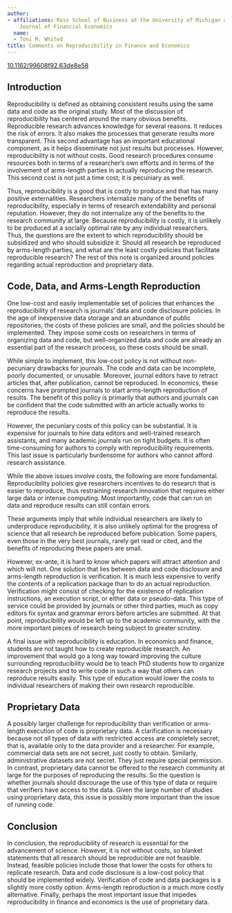 ---
author:
- affiliations: Ross School of Business at the University of Michigan and Editor of
    Journal of Financial Economics
  name:
  - Toni M. Whited
title: Comments on Reproducibility in Finance and Economics
---


::: {.callout-note title="Published in HDSR 5.3" icon=false}
[10.1162/99608f92.63de8e58](https://doi.org/10.1162/99608f92.63de8e58)
:::

## Introduction

Reproducibility is defined as obtaining consistent results using the
same data and code as the original study. Most of the discussion of
reproducibility has centered around the many obvious benefits.
Reproducible research advances knowledge for several reasons. It reduces
the risk of errors. It also makes the processes that generate results
more transparent. This second advantage has an important educational
component, as it helps disseminate not just results but processes.
However, reproducibility is not without costs. Good research procedures
consume resources both in terms of a researcher's own efforts and in
terms of the involvement of arms-length parties in actually reproducing
the research. This second cost is not just a time cost; it is pecuniary
as well.

Thus, reproducibility is a good that is costly to produce and that has
many positive externalities. Researchers internalize many of the
benefits of reproducibility, especially in terms of research
extendability and personal reputation. However, they do not internalize
any of the benefits to the research community at large. Because
reproducibility is costly, it is unlikely to be produced at a socially
optimal rate by any individual researchers. Thus, the questions are the
extent to which reproducibility should be subsidized and who should
subsidize it. Should all research be reproduced by arms-length parties,
and what are the least costly policies that facilitate reproducible
research? The rest of this note is organized around policies regarding
actual reproduction and proprietary data.

## Code, Data, and Arms-Length Reproduction

One low-cost and easily implementable set of policies that enhances the
reproducibility of research is journals' data and code disclosure
policies. In the age of inexpensive data storage and an abundance of
public repositories, the costs of these policies are small, and the
policies should be implemented. They impose some costs on researchers in
terms of organizing data and code, but well-organized data and code are
already an essential part of the research process, so these costs should
be small.

While simple to implement, this low-cost policy is not without
non-pecuniary drawbacks for journals. The code and data can be
incomplete, poorly documented, or unusable. Moreover, journal editors
have to retract articles that, after publication, cannot be reproduced.
In economics, these concerns have prompted journals to start arms-length
reproduction of results. The benefit of this policy is primarily that
authors and journals can be confident that the code submitted with an
article actually works to reproduce the results.

However, the pecuniary costs of this policy can be substantial. It is
expensive for journals to hire data editors and well-trained research
assistants, and many academic journals run on tight budgets. It is often
time-consuming for authors to comply with reproducibility requirements.
This last issue is particularly burdensome for authors who cannot afford
research assistance.

While the above issues involve costs, the following are more
fundamental. Reproducibility policies give researchers incentives to do
research that is easier to reproduce, thus restraining research
innovation that requires either large data or intense computing. Most
importantly, code that can run on data and reproduce results can still
contain errors.

These arguments imply that while individual researchers are likely to
underproduce reproducibility, it is also unlikely optimal for the
progress of science that all research be reproduced before publication.
Some papers, even those in the very best journals, rarely get read or
cited, and the benefits of reproducing these papers are small.

However, ex-ante, it is hard to know which papers will attract attention
and which will not. One solution that lies between data and code
disclosure and arms-length reproduction is verification. It is much less
expensive to verify the contents of a replication package than to do an
actual reproduction. Verification might consist of checking for the
existence of replication instructions, an execution script, or either
data or pseudo-data. This type of service could be provided by journals
or other third parties, much as copy editors fix syntax and grammar
errors before articles are submitted. At that point, reproducibility
would be left up to the academic community, with the more important
pieces of research being subject to greater scrutiny.

A final issue with reproducibility is education. In economics and
finance, students are not taught how to create reproducible research. An
improvement that would go a long way toward improving the culture
surrounding reproducibility would be to teach PhD students how to
organize research projects and to write code in such a way that others
can reproduce results easily. This type of education would lower the
costs to individual researchers of making their own research
reproducible.

## Proprietary Data

A possibly larger challenge for reproducibility than verification or
arms-length execution of code is proprietary data. A clarification is
necessary because not all types of data with restricted access are
completely secret, that is, available only to the data provider and a
researcher. For example, commercial data sets are not secret, just
costly to obtain. Similarly, administrative datasets are not secret.
They just require special permission. In contrast, proprietary data
cannot be offered to the research community at large for the purposes of
reproducing the results. So the question is whether journals should
discourage the use of this type of data or require that verifiers have
access to the data. Given the large number of studies using proprietary
data, this issue is possibly more important than the issue of running
code.

## Conclusion

In conclusion, the reproducibility of research is essential for the
advancement of science. However, it is not without costs, so blanket
statements that all research should be reproducible are not feasible.
Instead, feasible policies include those that lower the costs for others
to replicate research. Data and code disclosure is a low-cost policy
that should be implemented widely. Verification of code and data
packages is a slightly more costly option. Arms-length reproduction is a
much more costly alternative. Finally, perhaps the most important issue
that impedes reproducibility in finance and economics is the use of
proprietary data.